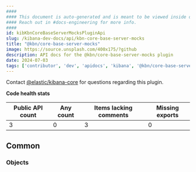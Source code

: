 ```yaml
---
####
#### This document is auto-generated and is meant to be viewed inside our experimental, new docs system.
#### Reach out in #docs-engineering for more info.
####
id: kibKbnCoreBaseServerMocksPluginApi
slug: /kibana-dev-docs/api/kbn-core-base-server-mocks
title: "@kbn/core-base-server-mocks"
image: https://source.unsplash.com/400x175/?github
description: API docs for the @kbn/core-base-server-mocks plugin
date: 2024-07-03
tags: ['contributor', 'dev', 'apidocs', 'kibana', '@kbn/core-base-server-mocks']
---
```




Contact [@elastic/kibana-core](https://github.com/orgs/elastic/teams/kibana-core) for questions regarding this plugin.

**Code health stats**

| Public API count  | Any count | Items lacking comments | Missing exports |
|-------------------|-----------|------------------------|-----------------|
| 3 | 0 | 3 | 0 |

## Common

### Objects
<DocDefinitionList data={kbnCoreBaseServerMocksObj.common.objects}/>

